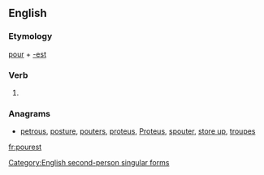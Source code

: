 ==English==

===Etymology===
[[pour]] + [[-est]]

===Verb===
{{en-verb form}}

# {{context|archaic|lang=en}} {{form of|Second-person singular simple present form|pour|lang=en}}

===Anagrams===
* [[petrous#English|petrous]], [[posture#English|posture]], [[pouters#English|pouters]], [[proteus#English|proteus]], [[Proteus#English|Proteus]], [[spouter#English|spouter]], [[store up#English|store up]], [[troupes#English|troupes]]

[[Category:English second-person singular forms]]

[[fr:pourest]]